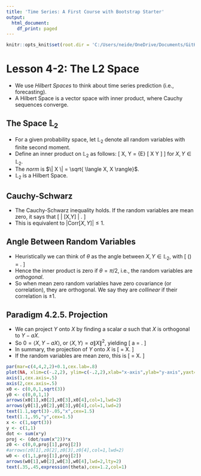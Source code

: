```yaml
---
title: 'Time Series: A First Course with Bootstrap Starter'
output:
  html_document:
    df_print: paged
---
```


```r
knitr::opts_knit$set(root.dir = 'C:/Users/neide/OneDrive/Documents/GitHub/BEwebinar/Data')
```

# Lesson 4-2: The L2 Space

- We use *Hilbert Spaces* to think about time series prediction (i.e., forecasting).
- A Hilbert Space is a vector space with inner product, where Cauchy sequences converge.

## The Space ${\mathbb L}_2$

- For a given probability space, let ${\mathbb L}_2$ denote all random variables with finite second moment.
- Define an inner product on ${\mathbb L}_2$ as follows:
\[
  \langle X, Y \rangle = {\mathbb E} [ X Y ]
\]
 for $X,Y \in {\mathbb L}_2$.
- The *norm* is $\| X \| = \sqrt{ \langle X, X \rangle}$.
- ${\mathbb L}_2$ is a Hilbert Space.

## Cauchy-Schwarz

- The Cauchy-Schwarz inequality holds. If the random variables are mean zero, it says that
\[
 | \mbox{Cov} [X,Y] | \leq \sqrt{ \mbox{Var}[X] \mbox{Var} [Y] }.
\]
- This is equivalent to $|\mbox{Corr} [X,Y] | \leq 1$.

## Angle Between Random Variables

- Heuristically we can think of $\theta$ as the angle between $X, Y \in {\mathbb L}_2$, with
\[
 \cos (\theta) = \frac{ \langle X, Y \rangle }{ \| X \| \| Y \|}.
\]
- Hence the inner product is zero if $\theta = \pi/2$, i.e., the random variables are *orthogonal*.
- So when mean zero random variables have zero covariance (or correlation), they
are orthogonal. We say they are *collinear* if their correlation is $\pm 1$.

## Paradigm 4.2.5. Projection

- We can project $Y$ onto $X$ by finding a scalar $a$ such that $X$ is orthogonal to $Y - aX$.
- So $0 = \langle X, Y  - a X\rangle$, or $\langle X, Y \rangle = a {\| X \|}^2$, 
yielding
\[
 a = \frac{ \langle X, Y \rangle }{ { \| X \|}^2 }.
\]
- In summary, the projection of $Y$ onto $X$ is
\[
 \widehat{Y} = \frac{ \langle X, Y \rangle }{ { \| X \|}^2 } X.
\]
- If the random variables are mean zero, this is
\[
 \widehat{Y} = \frac{ \mbox{Cov} [ X,Y] }{ \mbox{Var} [ X] } X.
\]

```r
par(mar=c(4,4,2,2)+0.1,cex.lab=.8)
plot(NA, xlim=c(-.2,2), ylim=c(-.2,2),xlab="x-axis",ylab="y-axis",yaxt="n",xaxt="n")
axis(1,cex.axis=.5)
axis(2,cex.axis=.5)
x0 <- c(0,0,1,sqrt(3))
y0 <- c(0,0,1,1)
arrows(x0[1],x0[2],x0[3],x0[4],col=1,lwd=2)
arrows(y0[1],y0[2],y0[3],y0[4],col=1,lwd=2)
text(1.1,sqrt(3)-.05,"x",cex=1.5)
text(1.1,.95,"y",cex=1.5)
x <- c(1,sqrt(3))
y <- c(1,1)
dot <- sum(x*y)
proj <- (dot/sum(x^2))*x
z0 <- c(0,0,proj[1],proj[2])
#arrows(z0[1],z0[2],z0[3],z0[4],col=1,lwd=2)
w0 <- c(1,1,proj[1],proj[2])
arrows(w0[1],w0[2],w0[3],w0[4],lwd=2,lty=2)
text(.35,.45,expression(theta),cex=1.2,col=1)
```




